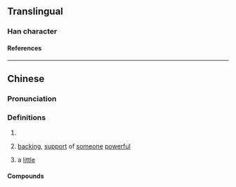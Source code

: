 {{character info/new}}
==Translingual==

===Han character===
{{Han char|rn=30|rad=口|as=06|sn=9|four=6709|canj=RHND|ids=⿰口朵}}

====References====
{{Han ref|kx=0189.271|hdz=10619.130|uh=54DA}}

----

==Chinese==
{{zh-forms}}

===Pronunciation===
{{zh-pron
|m=duǒ
|c=do2,doe1
}}

===Definitions===
{{zh-hanzi}}

# {{n-g|Used in transcription.}}
# {{lb|zh|Cantonese}} [[backing]], [[support]] of [[someone]] [[powerful]]
# {{lb|zh|Cantonese}} a [[little]]
{{attention|yue|please check}}

====Compounds====
{{zh-der|吲哚}}